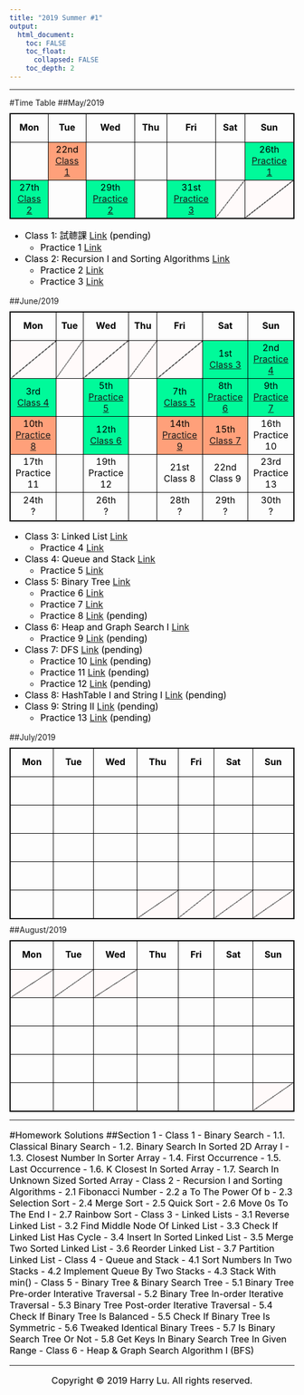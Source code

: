 ```yaml
---
title: "2019 Summer #1"
output:
  html_document:
    toc: FALSE
    toc_float:
      collapsed: FALSE
    toc_depth: 2
---
```


<style>
h1 {font-size: 28px; color: black; font-weight: bold; text-align: center;}
h1.title {color: black; text-align: center;}
h2 {font-size: 20px; color: black; font-weight: bold; font-style: italic;}
p {font-size: 16px; color: black;}
ol {font-size: 16px; color: black;}
ul {font-size: 16px; color: black;}
table {border: 1px solid black; border-collapse: collapse; margin-top: 10px; margin-bottom: 10px; }
td {border: 1px solid black; width: 200px; height: 50px; text-align: center; font-size: 16px; color: black;}

td.diagonalRising {
	background: linear-gradient(to right bottom,
	  Snow 0%,
	  Snow 49.9%,
	  Black 50%,
	  Black 51%,
	  Snow 51.1%,
	  Snow 100%);
}
td.pending {background-color: LightSalmon;}
td.updated {background-color: MediumSpringGreen;}
</style>

---

#Time Table
##May/2019
<table>
<tr>
  <td>**Mon**</td>
  <td>**Tue**</td>
  <td>**Wed**</td>
  <td>**Thu**</td>
  <td>**Fri**</td>
  <td>**Sat**</td>
  <td>**Sun**</td>
</tr>
<tr>
  <td></td>
  <td class="pending">22nd  
    [Class 1](LO/Algorithm_Class_1.html)</td>
  <td></td>
  <td></td>
  <td></td>
  <td></td>
  <td class="updated">26th  
    [Practice 1](LO/Algorithm_Class_2.html)</td>
</tr>
<tr>
  <td class="updated">27th  
    [Class 2](LO/Algorithm_Class_3.html)</td>
  <td></td>
  <td class="updated">29th  
    [Practice 2](LO/Algorithm_Class_4.html)</td>
  <td></td>
  <td class="updated">31st  
    [Practice 3](LO/Algorithm_Class_5.html)</td>
  <td class="diagonalRising"></td>
  <td class="diagonalRising"></td>
</tr>
</table>

- Class 1: 試聼課 [Link](LO/Algorithm_Class_1.html) (pending)
    - Practice 1 [Link](LO/Algorithm_Class_2.html)
- Class 2: Recursion I and Sorting Algorithms [Link](LO/Algorithm_Class_3.html)
    - Practice 2 [Link](LO/Algorithm_Class_4.html)
    - Practice 3 [Link](LO/Algorithm_Class_5.html)

##June/2019
<table>
<tr>
  <td>**Mon**</td>
  <td>**Tue**</td>
  <td>**Wed**</td>
  <td>**Thu**</td>
  <td>**Fri**</td>
  <td>**Sat**</td>
  <td>**Sun**</td>
</tr>
<tr>
  <td class="diagonalRising"></td>
  <td class="diagonalRising"></td>
  <td class="diagonalRising"></td>
  <td class="diagonalRising"></td>
  <td class="diagonalRising"></td>
  <td class="updated">1st  
    [Class 3](LO/Algorithm_Class_6.html)</td>
  <td class="updated">2nd  
    [Practice 4](LO/Algorithm_Class_7.html)</td>
</tr>
<tr>
  <td class="updated">3rd  
    [Class 4](LO/Algorithm_Class_8.html)</td>
  <td></td>
  <td class="updated">5th  
    [Practice 5](LO/Algorithm_Class_9.html)</td>
  <td></td>
  <td class="updated">7th  
    [Class 5](LO/Algorithm_Class_10.html)</td>
  <td class="updated">8th  
    [Practice 6](LO/Algorithm_Class_11.html)</td>
  <td class="updated">9th  
    [Practice 7](LO/Algorithm_Class_12.html)</td>
</tr>
<tr>
  <td class="pending">10th  
    [Practice 8](LO/Algorithm_Class_13.html)</td>
  <td></td>
  <td class="updated">12th  
    [Class 6](LO/Algorithm_Class_14.html)</td>
  <td></td>
  <td class="pending">14th  
    [Practice 9](LO/Algorithm_Class_15.html)</td>
  <td class="pending">15th  
    [Class 7](LO/Algorithm_Class_16.html)</td>
  <td>16th  
    Practice 10</td>
</tr>
<tr>
  <td>17th  
    Practice 11</td>
  <td></td>
  <td>19th  
    Practice 12</td>
  <td></td>
  <td>21st  
    Class 8</td>
  <td>22nd  
    Class 9</td>
  <td>23rd  
    Practice 13</td>
</tr>
<tr>
  <td>24th  
    ?</td>
  <td></td>
  <td>26th  
    ?</td>
  <td></td>
  <td>28th  
    ?</td>
  <td>29th  
    ?</td>
  <td>30th  
    ?</td>
</tr>
</table>

- Class 3: Linked List [Link](LO/Algorithm_Class_6.html)
    - Practice 4 [Link](LO/Algorithm_Class_7.html)
- Class 4: Queue and Stack [Link](LO/Algorithm_Class_8.html)
    - Practice 5 [Link](LO/Algorithm_Class_9.html)
- Class 5: Binary Tree [Link](LO/Algorithm_Class_10.html)
    - Practice 6 [Link](LO/Algorithm_Class_11.html)
    - Practice 7 [Link](LO/Algorithm_Class_12.html)
    - Practice 8 [Link](LO/Algorithm_Class_13.html) (pending)
- Class 6: Heap and Graph Search I  [Link](LO/Algorithm_Class_14.html)
    - Practice 9 [Link](LO/Algorithm_Class_15.html) (pending)
- Class 7: DFS [Link](LO/Algorithm_Class_16.html) (pending)
    - Practice 10 [Link](LO/Algorithm_Class_17.html) (pending)
    - Practice 11 [Link](LO/Algorithm_Class_18.html) (pending)
    - Practice 12 [Link](LO/Algorithm_Class_19.html) (pending)
- Class 8: HashTable I and String I [Link](LO/Algorithm_Class_20.html) (pending)
- Class 9: String II [Link](LO/Algorithm_Class_21.html) (pending)
    - Practice 13 [Link](LO/Algorithm_Class_22.html) (pending)







##July/2019
<table>
<tr>
  <td>**Mon**</td>
  <td>**Tue**</td>
  <td>**Wed**</td>
  <td>**Thu**</td>
  <td>**Fri**</td>
  <td>**Sat**</td>
  <td>**Sun**</td>
</tr>
<tr>
  <td></td>
  <td></td>
  <td></td>
  <td></td>
  <td></td>
  <td></td>
  <td></td>
</tr>
<tr>
  <td></td>
  <td></td>
  <td></td>
  <td></td>
  <td></td>
  <td></td>
  <td></td>
</tr>
<tr>
  <td></td>
  <td></td>
  <td></td>
  <td></td>
  <td></td>
  <td></td>
  <td></td>
</tr>
<tr>
  <td></td>
  <td></td>
  <td></td>
  <td></td>
  <td></td>
  <td></td>
  <td></td>
</tr>
<tr>
  <td></td>
  <td></td>
  <td></td>
  <td class="diagonalRising"></td>
  <td class="diagonalRising"></td>
  <td class="diagonalRising"></td>
  <td class="diagonalRising"></td>
</tr>
</table>

##August/2019
<table>
<tr>
  <td>**Mon**</td>
  <td>**Tue**</td>
  <td>**Wed**</td>
  <td>**Thu**</td>
  <td>**Fri**</td>
  <td>**Sat**</td>
  <td>**Sun**</td>
</tr>
<tr>
  <td class="diagonalRising"></td>
  <td class="diagonalRising"></td>
  <td class="diagonalRising"></td>
  <td></td>
  <td></td>
  <td></td>
  <td></td>
</tr>
<tr>
  <td></td>
  <td></td>
  <td></td>
  <td></td>
  <td></td>
  <td></td>
  <td></td>
</tr>
<tr>
  <td></td>
  <td></td>
  <td></td>
  <td></td>
  <td></td>
  <td></td>
  <td></td>
</tr>
<tr>
  <td></td>
  <td></td>
  <td></td>
  <td></td>
  <td></td>
  <td></td>
  <td></td>
</tr>
<tr>
  <td></td>
  <td></td>
  <td></td>
  <td></td>
  <td></td>
  <td></td>
  <td class="diagonalRising"></td>
</tr>
</table>






---

#Homework Solutions
##Section 1
- Class 1 - Binary Search
    - 1.1. Classical Binary Search
    - 1.2. Binary Search In Sorted 2D Array I
    - 1.3. Closest Number In Sorter Array
    - 1.4. First Occurrence
    - 1.5. Last Occurrence
    - 1.6. K Closest In Sorted Array
    - 1.7. Search In Unknown Sized Sorted Array
- Class 2 - Recursion I and Sorting Algorithms
    - 2.1 Fibonacci Number
    - 2.2 a To The Power Of b
    - 2.3 Selection Sort
    - 2.4 Merge Sort
    - 2.5 Quick Sort
    - 2.6 Move 0s To The End I
    - 2.7 Rainbow Sort
- Class 3 - Linked Lists
    - 3.1 Reverse Linked List
    - 3.2 Find Middle Node Of Linked List
    - 3.3 Check If Linked List Has Cycle
    - 3.4 Insert In Sorted Linked List
    - 3.5 Merge Two Sorted Linked List
    - 3.6 Reorder Linked List
    - 3.7 Partition Linked List
- Class 4 - Queue and Stack
    - 4.1 Sort Numbers In Two Stacks
    - 4.2 Implement Queue By Two Stacks
    - 4.3 Stack With min()
- Class 5 - Binary Tree & Binary Search Tree
    - 5.1 Binary Tree Pre-order Interative Traversal
    - 5.2 Binary Tree In-order Iterative Traversal
    - 5.3 Binary Tree Post-order Iterative Traversal
    - 5.4 Check If Binary Tree Is Balanced
    - 5.5 Check If Binary Tree Is Symmetric
    - 5.6 Tweaked Identical Binary Trees
    - 5.7 Is Binary Search Tree Or Not
    - 5.8 Get Keys In Binary Search Tree In Given Range
- Class 6 - Heap & Graph Search Algorithm I (BFS)










---

<center>

Copyright © 2019 Harry Lu. All rights reserved.

</center>
